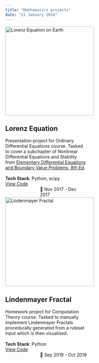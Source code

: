---
title: "Mathematics projects"
date: "21 January 2024"
---

::: {layout="[35,65]"}

```{=html}
<div class="image-container">
    <img src="../images/Lorenz_Equation.gif" width=280 alt="Lorenz Equation on Earth" title="Lorenz Equation on Earth"/>
</div>
```

```{=html}
<div style="width:260;">
    <h2>Lorenz Equation</h2>
    Presentation project for Ordinary Differential Equations course. Tasked to cover a subchapter of Nonlinear Differential Equations and Stability from <span title="Boyce and DiPrima (2012)"><u>Elementary Differential Equations and Boundary Value Problems, 8th Ed</u></span>.<br><br>
    <b>Tech Stack</b>: Python, scipy<br>
    <div style="width:150; float:left;"><i class="bi bi-github"></i> <a href="https://github.com/abyoso-hapsoro/past-works/tree/main/Intermediate%20Python/Lorenz%20Equation">View Code</a></div>
    <div style="width:150; float:right;">📅 Nov 2017 - Dec 2017</div>
</div>
<div style="clear: both;"></div>
```

```{=html}
<div class="image-container">
    <img src="../images/Lindenmayer_Fractal.png" width=280 alt="Lindenmayer Fractal" title="Lindenmayer Fractal"/>
</div>
```

```{=html}
<div style="width:260;">
    <h2>Lindenmayer Fractal</h2>
    Homework project for Computation Theory course. Tasked to manually implement Lindenmayer Fractals procedurally generated from a ruleset input which is then visualized.<br><br>
    <b>Tech Stack</b>: Python<br>
    <div style="width:150; float:left;"><i class="bi bi-github"></i> <a href="https://github.com/abyoso-hapsoro/past-works/tree/main/Intermediate%20Python/Lindenmayer%20Fractal">View Code</a></div>
    <div style="width:150; float:right;">📅 Sep 2019 - Oct 2019</div>
</div>
<div style="clear: both;"></div>
```

:::